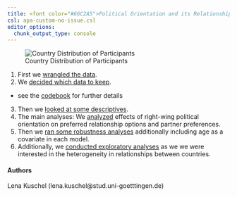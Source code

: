 ```yaml
---
title: <font color="#66C2A5">Political Orientation and its Relationships With Preferred Relationship Options and Partner Preferences in Single Women</font>
csl: apa-custom-no-issue.csl
editor_options: 
  chunk_output_type: console
---
```


<div class="row">


<div class="col-md-6 col-md-offset-1">
![Country Distribution of Participants](map_country_distribution_5.jpeg)
</div>

<div class="col-md-5">


1. First we [wrangled the data](01_datawrangling.html).
2. We [decided which data to keep](02_exclusion.html).
  - see the [codebook](03_codebook.html) for further details
3. Then we [looked at some descriptives](04_descriptives.html).
4. The main analyses: We [analyzed](05_analyses.html) effects of right-wing political orientation on preferred relationship options and partner preferences.
5. Then we [ran some robustness analyses](06_robustness_analyses.html) additionally including age as a covariate in each model.
6. Additionally, we [conducted exploratory analyses](09_analyses_exploratory.html) as we we were interested in the heterogeneity in relationships between countries.



</div>

</div>



</div>

#### Authors
Lena Kuschel (lena.kuschel@stud.uni-goetttingen.de)

